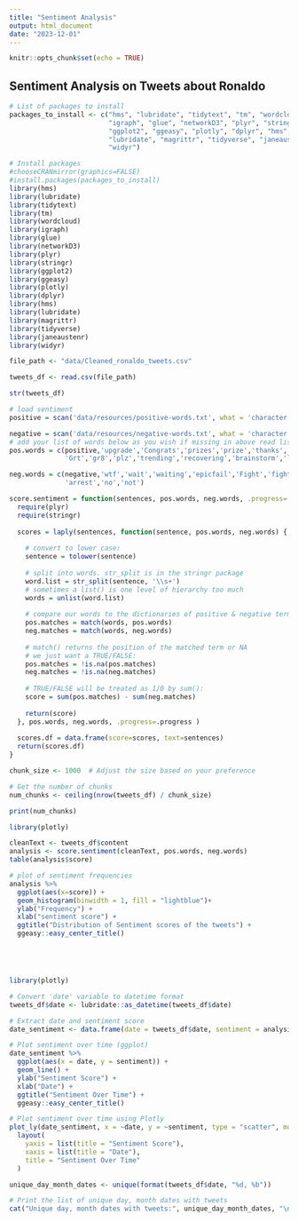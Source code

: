 ```yaml
---
title: "Sentiment Analysis"
output: html_document
date: "2023-12-01"
---
```


```r
knitr::opts_chunk$set(echo = TRUE)
```

## Sentiment Analysis on Tweets about Ronaldo

```r
# List of packages to install
packages_to_install <- c("hms", "lubridate", "tidytext", "tm", "wordcloud",
                         "igraph", "glue", "networkD3", "plyr", "stringr",
                         "ggplot2", "ggeasy", "plotly", "dplyr", "hms",
                         "lubridate", "magrittr", "tidyverse", "janeaustenr",
                         "widyr")

# Install packages
#chooseCRANmirror(graphics=FALSE)
#install.packages(packages_to_install)
library(hms)
library(lubridate) 
library(tidytext)
library(tm)
library(wordcloud)
library(igraph)
library(glue)
library(networkD3)
library(plyr)
library(stringr)
library(ggplot2)
library(ggeasy)
library(plotly)
library(dplyr)  
library(hms)
library(lubridate) 
library(magrittr)
library(tidyverse)
library(janeaustenr)
library(widyr)

file_path <- "data/Cleaned_ronaldo_tweets.csv"

tweets_df <- read.csv(file_path)

str(tweets_df)

# load sentiment 
positive = scan('data/resources/positive-words.txt', what = 'character', comment.char = ';')

negative = scan('data/resources/negative-words.txt', what = 'character', comment.char = ';')
# add your list of words below as you wish if missing in above read lists
pos.words = c(positive,'upgrade','Congrats','prizes','prize','thanks','thnx',
              'Grt','gr8','plz','trending','recovering','brainstorm','leader')

neg.words = c(negative,'wtf','wait','waiting','epicfail','Fight','fighting',
              'arrest','no','not')
```

```r
score.sentiment = function(sentences, pos.words, neg.words, .progress='none') {
  require(plyr)
  require(stringr)
  
  scores = laply(sentences, function(sentence, pos.words, neg.words) {
    
    # convert to lower case:
    sentence = tolower(sentence)
    
    # split into words. str_split is in the stringr package
    word.list = str_split(sentence, '\\s+')
    # sometimes a list() is one level of hierarchy too much
    words = unlist(word.list)
    
    # compare our words to the dictionaries of positive & negative terms
    pos.matches = match(words, pos.words)
    neg.matches = match(words, neg.words)
    
    # match() returns the position of the matched term or NA
    # we just want a TRUE/FALSE:
    pos.matches = !is.na(pos.matches)
    neg.matches = !is.na(neg.matches)
    
    # TRUE/FALSE will be treated as 1/0 by sum():
    score = sum(pos.matches) - sum(neg.matches)
    
    return(score)
  }, pos.words, neg.words, .progress=.progress )
  
  scores.df = data.frame(score=scores, text=sentences)
  return(scores.df)
}

chunk_size <- 1000  # Adjust the size based on your preference

# Get the number of chunks
num_chunks <- ceiling(nrow(tweets_df) / chunk_size)

print(num_chunks)

```

```r
library(plotly)

cleanText <- tweets_df$content
analysis <- score.sentiment(cleanText, pos.words, neg.words)
table(analysis$score)

# plot of sentiment frequencies
analysis %>%
  ggplot(aes(x=score)) +
  geom_histogram(binwidth = 1, fill = "lightblue")+
  ylab("Frequency") +
  xlab("sentiment score") +
  ggtitle("Distribution of Sentiment scores of the tweets") +
  ggeasy::easy_center_title()






```

```r
library(plotly)

# Convert 'date' variable to datetime format
tweets_df$date <- lubridate::as_datetime(tweets_df$date)

# Extract date and sentiment score
date_sentiment <- data.frame(date = tweets_df$date, sentiment = analysis$score)

# Plot sentiment over time (ggplot)
date_sentiment %>%
  ggplot(aes(x = date, y = sentiment)) +
  geom_line() +
  ylab("Sentiment Score") +
  xlab("Date") +
  ggtitle("Sentiment Over Time") +
  ggeasy::easy_center_title()

# Plot sentiment over time using Plotly
plot_ly(date_sentiment, x = ~date, y = ~sentiment, type = "scatter", mode = "lines") %>%
  layout(
    yaxis = list(title = "Sentiment Score"),
    xaxis = list(title = "Date"),
    title = "Sentiment Over Time"
  )

```


```r
unique_day_month_dates <- unique(format(tweets_df$date, "%d, %b"))

# Print the list of unique day, month dates with tweets
cat("Unique day, month dates with tweets:", unique_day_month_dates, "\n")




```